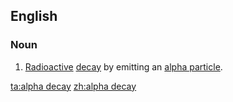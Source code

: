 ==English==

===Noun===
{{en-noun}}

# [[radioactive|Radioactive]] [[decay]] by emitting an [[alpha particle]].

[[ta:alpha decay]]
[[zh:alpha decay]]